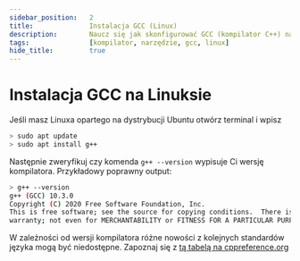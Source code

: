 ```yaml
---
sidebar_position:	2
title:				Instalacja GCC (Linux)
description:		Naucz się jak skonfigurować GCC (kompilator C++) na Linuksie w prosty sposób.
tags:				[kompilator, narzędzie, gcc, linux]
hide_title:			true
---
```


# Instalacja GCC na Linuksie

Jeśli masz Linuxa opartego na dystrybucji Ubuntu otwórz terminal i wpisz

```bash
> sudo apt update
> sudo apt install g++
```

Następnie zweryfikuj czy komenda `g++ --version` wypisuje Ci wersję kompilatora. Przykładowy poprawny output:

```bash
> g++ --version
g++ (GCC) 10.3.0
Copyright (C) 2020 Free Software Foundation, Inc.
This is free software; see the source for copying conditions.  There is NO
warranty; not even for MERCHANTABILITY or FITNESS FOR A PARTICULAR PURPOSE.
```

W zależności od wersji kompilatora różne nowości z kolejnych standardów języka mogą być niedostępne. Zapoznaj się z [tą tabelą na cppreference.org](https://en.cppreference.com/w/cpp/compiler_support)
